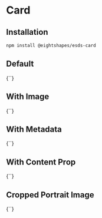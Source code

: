 

<Meta
  title="Card"
  component='esds-card'
/>

# Card
## Installation

```bash
npm install @eightshapes/esds-card
```

## Default
<Preview>
  <Story name="Default">
    {`<esds-card></esds-card>`}
  </Story>
</Preview>

## With Image
<Preview>
  <Story name="With Image">
    {`<esds-card img-src="./images/card/color.png"></esds-card>`}
  </Story>
</Preview>

## With Metadata
<Preview>
  <Story name="With Metadata">
    {`<esds-card
        img-src="./images/card/morningstar.png"
        title="Morningstar"
        metadata="Design System"
      ></esds-card>`}
  </Story>
</Preview>

## With Content Prop
<Preview>
  <Story name="With Content Prop">
    {`<esds-card
        img-src="./images/card/rei.png"
        title="Cedar"
        metadata="Design System"
        content="A web-based system for rei.com apps and properties."
      ></esds-card>`}
  </Story>
</Preview>

## Cropped Portrait Image
<Preview>
  <Story name="Cropped Portrait Image">
    {`<esds-card
        img-src="http://www.fillmurray.com/300/600"
        title="Cedar"
        metadata="Design System"
        content="A web-based system for rei.com apps and properties."
      ></esds-card>`}
  </Story>
</Preview>
